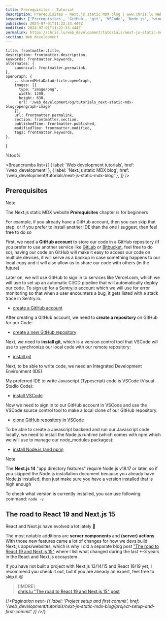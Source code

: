 ```yaml
---
title: Prerequisites - Tutorial
description: Prerequisites - Next.js static MDX blog | www.chris.lu Web development tutorials
keywords: ['Prerequisites', 'GitHub', 'git', 'VSCode', 'Node.js', 'windows', 'linux', 'mac osx']
published: 2024-07-01T11:22:33.444Z
modified: 2024-07-01T11:22:33.444Z
permalink: https://chris.lu/web_development/tutorials/next-js-static-mdx-blog/prerequisites
section: Web development
---
```



    title: frontmatter.title,
    description: frontmatter.description,
    keywords: frontmatter.keywords,
    alternates: {
        canonical: frontmatter.permalink,
    },
    openGraph: {
        ...sharedMetaDataArticle.openGraph,
        images: [{
          type: "image/png",
          width: 1200,
          height: 630,
          url: '/web_development/og/tutorials_next-static-mdx-blog/opengraph-image'
        }],
        url: frontmatter.permalink,
        section: frontmatter.section,
        publishedTime: frontmatter.published,
        modifiedTime: frontmatter.modified,
        tags: frontmatter.keywords,
    },
}

%toc%

<article>

<Breadcrumbs list={[
    { label: 'Web development tutorials', href: '/web_development' },
    { label: 'Next.js static MDX blog', href: '/web_development/tutorials/next-js-static-mdx-blog' },
]} />

# Prerequisites

> [!NOTE]  
> The Next.js static MDX website **Prerequisites** chapter is for beginners
>  
> For example, if you already have a GitHub account, then you can skip that step, or if you prefer to install another IDE than the one I suggest, then feel free to do so

First, we need a **GitHub account** to store our code in a GitHub repository (if you prefer to use another service like [GitLab](https://about.gitlab.com/) or [Bitbucket](https://bitbucket.org/), feel free to do so), having our code on GitHub will make it easy to access our code on multiple devices, it will serve as a backup in case something happens to our local copy and it will also allow us to share our code with others (in the future)

Later on, we will use GitHub to sign in to services like Vercel.com, which we will use to set up an automatic CI/CD pipeline that will automatically deploy our code. To sign up for a Sentry.io account which we will use for error monitoring so that when a user encounters a bug, it gets listed with a stack trace in Sentry.io.

* [create a GitHub account](/web_development/posts/github)

After creating a GitHub account, we need to **create a repository** on GitHub for our Code:

* [create a new GitHub repository](/web_development/posts/github#create-a-repository)

Next, we need to **install git**, which is a version control tool that VSCode will use to synchronize our local code with our remote repository:

* [install git](/web_development/posts/git)

Next, to be able to write code, we need an Integrated Development Environment (IDE)

My preferred IDE to write Javascript (Typescript) code is VSCode (Visual Studio Code):

* [install VSCode](/web_development/posts/vscode)

Now we need to sign in to our GitHub account in VSCode and use the VSCode source control tool to make a local clone of our GitHub repository:

* [clone GitHub repository in VSCode](/web_development/posts/vscode#cloning-your-github-repository-in-vscode)

To be able to create a Javascript backend and run our Javascript code locally, we need to install the Node.js runtime (which comes with npm which we will use to manage our node_modules packages):

* [install Node.js (and npm)](/web_development/posts/node-js)

> [!NOTE]  
> The **Next.js 14** "app directory features" require Node.js v18.17 or later, so if you skipped the Node.js installation document because you already have Node.js installed, then just make sure you have a version installed that is high enough
>  
> To check what version is currently installed, you can use following command: `node -v`

## The road to React 19 and Next.js 15

React and Next.js have evolved a lot lately 🚀

The most notable additions are **server components** and **(server) actions**. With those new features came a lot of changes for how we devs build Next.js apps/websites, which is why I did a separate blog post ["The road to React 19 and Next.js 15"](/web_development/posts/road-to-react-19-next-js-15) where I list what changed during the last +-3 years in the React and Next.js ecosystem

If you have not built a project with Next.js 13/14/15 and React 18/19 yet, I recommend you check it out, but if you are already an expert, feel free to skip it 😉

> [!MORE]  
> [chris.lu "The road to React 19 and Next.js 15" post](/web_development/posts/road-to-react-19-next-js-15)  

{/*<Pagination
    next={{ label: 'Project setup and first commit', href: '/web_development/tutorials/next-js-static-mdx-blog/project-setup-and-first-commit' }}
/>*/}

</article>
